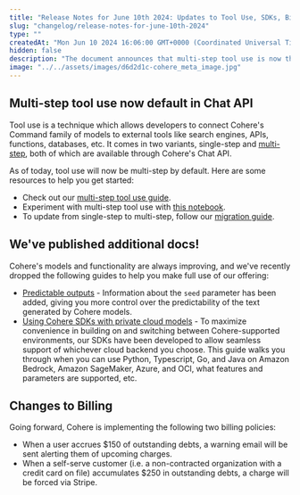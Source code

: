 ```yaml
---
title: "Release Notes for June 10th 2024: Updates to Tool Use, SDKs, Billing"
slug: "changelog/release-notes-for-june-10th-2024"
type: ""
createdAt: "Mon Jun 10 2024 16:06:00 GMT+0000 (Coordinated Universal Time)"
hidden: false
description: "The document announces that multi-step tool use is now the default in Cohere's Chat API, with resources provided to help users get started. Additional documentation has been published on predictable outputs and using Cohere SDKs with private cloud models. Additionally, changes to billing policies have been implemented to address outstanding debts."
image: "../../assets/images/d6d2d1c-cohere_meta_image.jpg"
---
```

## Multi-step tool use now default in Chat API

Tool use is a technique which allows developers to connect Cohere's Command family of models to external tools like search engines, APIs, functions, databases, etc. It comes in two variants, single-step and [multi-step](/docs/multi-step-tool-use), both of which are available through Cohere's Chat API.

As of today, tool use will now be multi-step by default. Here are some resources to help you get started:

- Check out our [multi-step tool use guide](/docs/multi-step-tool-use).
- Experiment with multi-step tool use with [this notebook](https://github.com/cohere-ai/notebooks/blob/main/notebooks/agents/Tool_Use.ipynb).
- To update from single-step to multi-step, follow our [migration guide](/page/changes-in-chat-api-and-tool-use).

## We've published additional docs!

Cohere's models and functionality are always improving, and we've recently dropped the following guides to help you make full use of our offering:

- [Predictable outputs](/docs/predictable-outputs) - Information about the `seed` parameter has been added, giving you more control over the predictability of the text generated by Cohere models.
- [Using Cohere SDKs with private cloud models](/docs/cohere-works-everywhere) - To maximize convenience in building on and switching between Cohere-supported environments, our SDKs have been developed to allow seamless support of whichever cloud backend you choose. This guide walks you through when you can use Python, Typescript, Go, and Java on Amazon Bedrock, Amazon SageMaker, Azure, and OCI, what features and parameters are supported, etc.

## Changes to Billing

Going forward, Cohere is implementing the following two billing policies:

- When a user accrues $150 of outstanding debts, a warning email will be sent alerting them of upcoming charges.
- When a self-serve customer (i.e. a non-contracted organization with a credit card on file) accumulates $250 in outstanding debts, a charge will be forced via Stripe.
